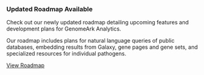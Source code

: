 ### Updated Roadmap Available

Check out our newly updated roadmap detailing upcoming features and development plans for GenomeArk Analytics.

Our roadmap includes plans for natural language queries of public databases, embedding results from Galaxy, gene pages and gene sets, and specialized resources for individual pathogens.

[View Roadmap](/roadmap)
